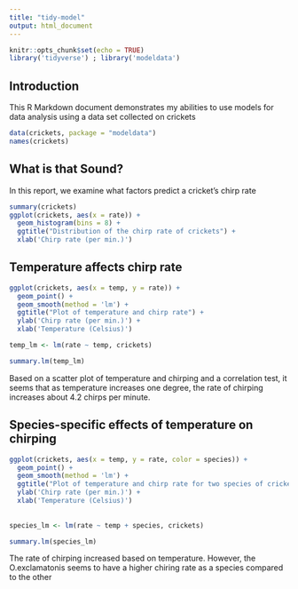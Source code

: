 ```yaml
---
title: "tidy-model"
output: html_document
---
```

```r
knitr::opts_chunk$set(echo = TRUE)
library('tidyverse') ; library('modeldata')
``` 

## Introduction 

This R Markdown document demonstrates my abilities to use models for data analysis using a data set collected on crickets

```r
data(crickets, package = "modeldata")
names(crickets)
```

## What is that Sound?

In this report, we examine what factors predict a cricket's chirp rate

```r
summary(crickets)
ggplot(crickets, aes(x = rate)) +
  geom_histogram(bins = 8) + 
  ggtitle("Distribution of the chirp rate of crickets") +
  xlab('Chirp rate (per min.)')
```

## Temperature affects chirp rate

```r
ggplot(crickets, aes(x = temp, y = rate)) +
  geom_point() + 
  geom_smooth(method = 'lm') +
  ggtitle("Plot of temperature and chirp rate") +
  ylab('Chirp rate (per min.)') +
  xlab('Temperature (Celsius)')

temp_lm <- lm(rate ~ temp, crickets)

summary.lm(temp_lm)
```

Based on a scatter plot of temperature and chirping and a correlation test, it seems that as temperature increases one degree, the rate of chirping increases about 4.2 chirps per minute.

## Species-specific effects of temperature on chirping

```r
ggplot(crickets, aes(x = temp, y = rate, color = species)) +
  geom_point() + 
  geom_smooth(method = 'lm') +
  ggtitle("Plot of temperature and chirp rate for two species of crickets") +
  ylab('Chirp rate (per min.)') +
  xlab('Temperature (Celsius)')
  
  
species_lm <- lm(rate ~ temp + species, crickets)

summary.lm(species_lm)
```

The rate of chirping increased based on temperature. However, the O.exclamatonis seems to have a higher chiring rate as a species compared to the other
